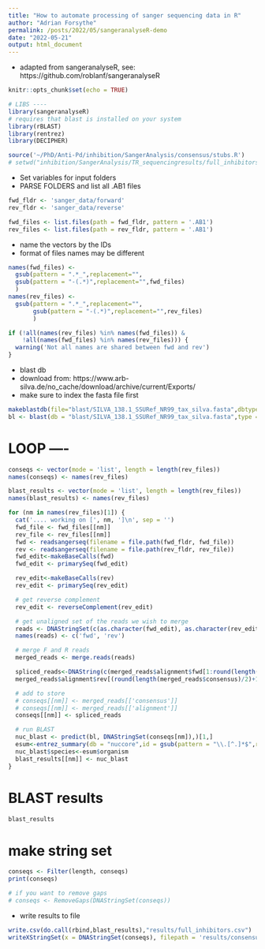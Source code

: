 ```yaml
---
title: "How to automate processing of sanger sequencing data in R"
author: "Adrian Forsythe"
permalink: /posts/2022/05/sangeranalyseR-demo
date: "2022-05-21"
output: html_document
---
```


- adapted from sangeranalyseR, see: https://github.com/roblanf/sangeranalyseR

```r
knitr::opts_chunk$set(echo = TRUE)
```

```r
# LIBS ----
library(sangeranalyseR)
# requires that blast is installed on your system
library(rBLAST)
library(rentrez)
library(DECIPHER)
```

```r
source('~/PhD/Anti-Pd/inhibition/SangerAnalysis/consensus/stubs.R')
# setwd("inhibition/SangerAnalysis/TR_sequencingresults/full_inhibitors/round2")
```

- Set variables for input folders
- PARSE FOLDERS and list all .AB1 files

```r
fwd_fldr <- 'sanger_data/forward'
rev_fldr <- 'sanger_data/reverse'

fwd_files <- list.files(path = fwd_fldr, pattern = '.AB1')
rev_files <- list.files(path = rev_fldr, pattern = '.AB1')
```

- name the vectors by the IDs
- format of files names may be different

```r
names(fwd_files) <-
  gsub(pattern = ".*_",replacement="",
  gsub(pattern = "-(.*)",replacement="",fwd_files)
  )
names(rev_files) <-
  gsub(pattern = ".*_",replacement="",
       gsub(pattern = "-(.*)",replacement="",rev_files)
       )

if (!all(names(rev_files) %in% names(fwd_files)) &
    !all(names(fwd_files) %in% names(rev_files))) {
  warning('Not all names are shared between fwd and rev')
}
```

- blast db
- download from: https://www.arb-silva.de/no_cache/download/archive/current/Exports/
- make sure to index the fasta file first

```r
makeblastdb(file="blast/SILVA_138.1_SSURef_NR99_tax_silva.fasta",dbtype = "nucl")
bl <- blast(db = "blast/SILVA_138.1_SSURef_NR99_tax_silva.fasta",type = "blastn")
```

# LOOP ----

```r
conseqs <- vector(mode = 'list', length = length(rev_files))
names(conseqs) <- names(rev_files)

blast_results <- vector(mode = 'list', length = length(rev_files))
names(blast_results) <- names(rev_files)

for (nm in names(rev_files)[1]) {
  cat('.... working on [', nm, ']\n', sep = '')
  fwd_file <- fwd_files[[nm]]
  rev_file <- rev_files[[nm]]
  fwd <- readsangerseq(filename = file.path(fwd_fldr, fwd_file))
  rev <- readsangerseq(filename = file.path(rev_fldr, rev_file))
  fwd_edit<-makeBaseCalls(fwd)
  fwd_edit <- primarySeq(fwd_edit)

  rev_edit<-makeBaseCalls(rev)
  rev_edit <- primarySeq(rev_edit)

  # get reverse complement
  rev_edit <- reverseComplement(rev_edit)

  # get unaligned set of the reads we wish to merge
  reads <- DNAStringSet(c(as.character(fwd_edit), as.character(rev_edit)))
  names(reads) <- c('fwd', 'rev')

  # merge F and R reads
  merged_reads <- merge.reads(reads)

  spliced_reads<-DNAString(c(merged_reads$alignment$fwd[1:round(length(merged_reads$consensus)/2)],
  merged_reads$alignment$rev[(round(length(merged_reads$consensus)/2)+1):length(merged_reads$consensus)]))

  # add to store
  # conseqs[[nm]] <- merged_reads[['consensus']]
  # conseqs[[nm]] <- merged_reads[['alignment']]
  conseqs[[nm]] <- spliced_reads

  # run BLAST
  nuc_blast <- predict(bl, DNAStringSet(conseqs[nm]),)[1,]
  esum<-entrez_summary(db = "nuccore",id = gsub(pattern = "\\.[^.]*$",replacement="",x=as.character(nuc_blast$SubjectID)))
  nuc_blast$species<-esum$organism
  blast_results[[nm]] <- nuc_blast
}
```

# BLAST results

```r
blast_results
```

# make string set

```r
conseqs <- Filter(length, conseqs)
print(conseqs)

# if you want to remove gaps
# conseqs <- RemoveGaps(DNAStringSet(conseqs))
```

- write results to file

```r
write.csv(do.call(rbind,blast_results),"results/full_inhibitors.csv")
writeXStringSet(x = DNAStringSet(conseqs), filepath = 'results/consensus.fa')
```
